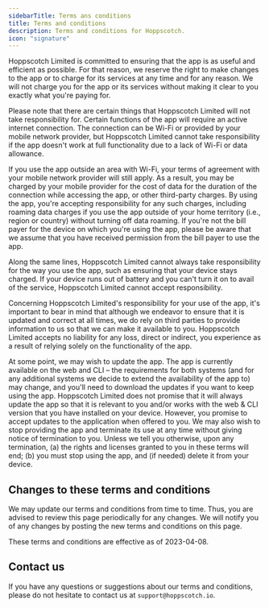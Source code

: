 ```yaml
---
sidebarTitle: Terms ans conditions
title: Terms and conditions
description: Terms and conditions for Hoppscotch.
icon: "signature"
---
```


Hoppscotch Limited is committed to ensuring that the app is as useful and efficient as possible. For that reason, we reserve the right to make changes to the app or to charge for its services at any time and for any reason. We will not charge you for the app or its services without making it clear to you exactly what you're paying for.

Please note that there are certain things that Hoppscotch Limited will not take responsibility for. Certain functions of the app will require an active internet connection. The connection can be Wi-Fi or provided by your mobile network provider, but Hoppscotch Limited cannot take responsibility if the app doesn't work at full functionality due to a lack of Wi-Fi or data allowance.

If you use the app outside an area with Wi-Fi, your terms of agreement with your mobile network provider will still apply. As a result, you may be charged by your mobile provider for the cost of data for the duration of the connection while accessing the app, or other third-party charges. By using the app, you're accepting responsibility for any such charges, including roaming data charges if you use the app outside of your home territory (i.e., region or country) without turning off data roaming. If you're not the bill payer for the device on which you're using the app, please be aware that we assume that you have received permission from the bill payer to use the app.

Along the same lines, Hoppscotch Limited cannot always take responsibility for the way you use the app, such as ensuring that your device stays charged. If your device runs out of battery and you can't turn it on to avail of the service, Hoppscotch Limited cannot accept responsibility.

Concerning Hoppscotch Limited's responsibility for your use of the app, it's important to bear in mind that although we endeavor to ensure that it is updated and correct at all times, we do rely on third parties to provide information to us so that we can make it available to you. Hoppscotch Limited accepts no liability for any loss, direct or indirect, you experience as a result of relying solely on the functionality of the app.

At some point, we may wish to update the app. The app is currently available on the web and CLI – the requirements for both systems (and for any additional systems we decide to extend the availability of the app to) may change, and you'll need to download the updates if you want to keep using the app. Hoppscotch Limited does not promise that it will always update the app so that it is relevant to you and/or works with the web & CLI version that you have installed on your device. However, you promise to accept updates to the application when offered to you. We may also wish to stop providing the app and terminate its use at any time without giving notice of termination to you. Unless we tell you otherwise, upon any termination, (a) the rights and licenses granted to you in these terms will end; (b) you must stop using the app, and (if needed) delete it from your device.

## Changes to these terms and conditions

We may update our terms and conditions from time to time. Thus, you are advised to review this page periodically for any changes. We will notify you of any changes by posting the new terms and conditions on this page.

These terms and conditions are effective as of 2023-04-08.

## Contact us

If you have any questions or suggestions about our terms and conditions, please do not hesitate to contact us at `support@hoppscotch.io`.
